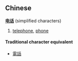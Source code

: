 ==Chinese==
'''[[电]][[话]]''' (simplified characters)

# [[telephone]], [[phone]]

====Traditional character equivalent====
*[[電話]]